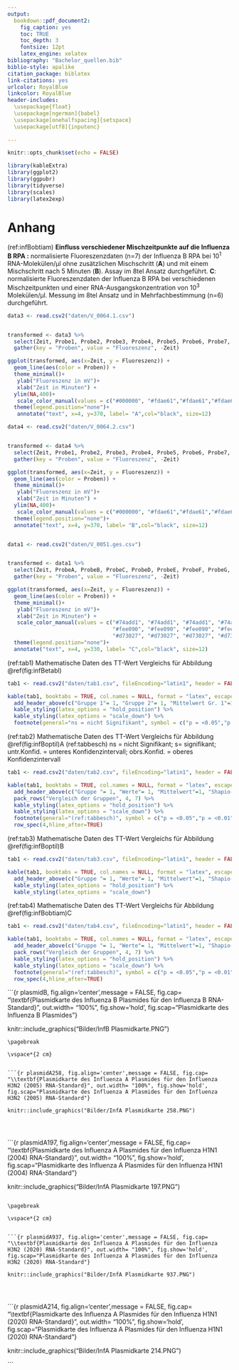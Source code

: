 ---
output:
  bookdown::pdf_document2:
    fig_caption: yes
    toc: TRUE
    toc_depth: 3
    fontsize: 12pt
    latex_engine: xelatex
bibliography: "Bachelor_quellen.bib"
biblio-style: apalike
citation_package: biblatex
link-citations: yes
urlcolor: RoyalBlue
linkcolor: RoyalBlue
header-includes:
  \usepackage{float}
  \usepackage[ngerman]{babel}
  \usepackage[onehalfspacing]{setspace}
  \usepackage[utf8]{inputenc}
  
---

```{r setup5, include=FALSE}
knitr::opts_chunk$set(echo = FALSE)

library(kableExtra)
library(ggplot2)
library(ggpubr)
library(tidyverse)
library(scales)
library(latex2exp)

```

\pagebreak

# Anhang

(ref:infBobtiam) **Einfluss verschiedener Mischzeitpunkte auf die Influenza B RPA :** normalisierte Fluoreszenzdaten (n=7) der Influenza B RPA bei 10^1^ RNA-Molekülen/µl ohne zusätzlichen Mischschritt (**A**) und mit einem Mischschritt nach 5 Minuten (**B**). Assay im 8tel Ansatz durchgeführt. **C**: normalisierte Fluoreszenzdaten der Influenza B RPA bei verschiedenen Mischzeitpunkten und einer RNA-Ausgangskonzentration von 10^3^ Molekülen/µl. Messung im 8tel Ansatz und in Mehrfachbestimmung (n=6) durchgeführt.

```{r infBobtiam, fig.show='hold', message = FALSE, fig.cap="(ref:infBobtiam)", out.width= "49%", fig.align='center', fig.scap="Etablierung der Influenza B RPA im Original- und 8tel-Ansatz."}





data3 <- read.csv2("daten/V_0064.1.csv")


transformed <- data3 %>% 
  select(Zeit, Probe1, Probe2, Probe3, Probe4, Probe5, Probe6, Probe7, Probe8) %>%
  gather(key = "Proben", value = "Fluoreszenz", -Zeit)

ggplot(transformed, aes(x=Zeit, y = Fluoreszenz)) +
  geom_line(aes(color = Proben)) +
  theme_minimal()+
   ylab("Fluoreszenz in mV")+
   xlab("Zeit in Minuten") +
  ylim(NA,400)+
   scale_color_manual(values = c("#000000", "#fdae61","#fdae61","#fdae61", "#fdae61", "#fdae61", "#fdae61", "#fdae61"))+
  theme(legend.position="none")+
   annotate("text", x=4, y=370, label= "A",col="black", size=12)

data4 <- read.csv2("daten/V_0064.2.csv")


transformed <- data4 %>% 
  select(Zeit, Probe1, Probe2, Probe3, Probe4, Probe5, Probe6, Probe7, Probe8) %>%
  gather(key = "Proben", value = "Fluoreszenz", -Zeit)

ggplot(transformed, aes(x=Zeit, y = Fluoreszenz)) +
  geom_line(aes(color = Proben)) +
  theme_minimal()+
   ylab("Fluoreszenz in mV")+
   xlab("Zeit in Minuten") +
  ylim(NA,400)+
   scale_color_manual(values = c("#000000", "#fdae61","#fdae61","#fdae61", "#fdae61", "#fdae61", "#fdae61", "#fdae61"))+
  theme(legend.position="none")+
  annotate("text", x=4, y=370, label= "B",col="black", size=12)


data1 <- read.csv2("daten/V_0051.ges.csv")


transformed <- data1 %>% 
  select(Zeit, ProbeA, ProbeB, ProbeC, ProbeD, ProbeE, ProbeF, ProbeG, ProbeH, ProbeI,	ProbeJ, ProbeK,	ProbeL,	ProbeM, ProbeN,	ProbeO,	ProbeP,	ProbeQ,	ProbeR,	ProbeS,	ProbeT,	ProbeU) %>%
  gather(key = "Proben", value = "Fluoreszenz", -Zeit)

ggplot(transformed, aes(x=Zeit, y = Fluoreszenz)) +
  geom_line(aes(color = Proben)) +
  theme_minimal()+
   ylab("Fluoreszenz in mV")+
   xlab("Zeit in Minuten") +
   scale_color_manual(values = c("#74add1", "#74add1", "#74add1", "#74add1", "#74add1", "#74add1", "#000000",
                                 "#fee090", "#fee090", "#fee090", "#fee090", "#fee090", "#fee090", "#000000",
                                 "#d73027", "#d73027", "#d73027", "#d73027", "#d73027", "#d73027", "#000000"))+
  theme(legend.position="none")+
  annotate("text", x=4, y=330, label= "C",col="black", size=12)


```







(ref:tab1) Mathematische Daten des TT-Wert Vergleichs für Abbildung \@ref(fig:infBetabl)
```{r tabeins}

tab1 <- read.csv2("daten/tab1.csv", fileEncoding="latin1", header = FALSE)

kable(tab1, booktabs = TRUE, col.names = NULL, format = "latex", escape = FALSE, caption = "(ref:tab1)") %>%
  add_header_above(c("Gruppe 1"= 1, "Gruppe 2"= 1, "Mittelwert Gr. 1"=1, "Mittelwert Gr. 2" =1, "T-Wert"=1, "Freiheitsgrad"=1, "p-wert"=1, "Aussage"=1), line_sep=0) %>%
  kable_styling(latex_options = "hold_position") %>%
  kable_styling(latex_options = "scale_down") %>%
  footnote(general="ns = nicht Signifikant", symbol = c("p = <0.05","p = <0.01", "p = <0.001"), symbol_manual = c('*', '**', '***'), fixed_small_size = TRUE, general_title = "Notiz:", escape= FALSE, footnote_as_chunk =TRUE)
```


(ref:tab2) Mathematische Daten des TT-Wert Vergleichs für Abbildung \@ref(fig:infBoptil)A
(ref:tabbesch) ns = nicht Signifikant; s= signifikant; untr.Konfid. = unteres Konfidenzintervall; obrs.Konfid. = oberes Konfidenzintervall
```{r tabzwei}

tab1 <- read.csv2("daten/tab2.csv", fileEncoding="latin1", header = FALSE)

kable(tab1, booktabs = TRUE, col.names = NULL, format = "latex", escape = FALSE, align = "c", caption = "(ref:tab2)") %>%
  add_header_above(c("Gruppe "= 1, "Werte"= 1, "Mittelwert"=1, "Shapio-Wilk-Test" =1, "Levene-Test"=1, "Anova-Test"=1), line_sep=0) %>%
  pack_rows("Vergleich der Gruppen", 4, 7) %>%
  kable_styling(latex_options = "hold_position") %>%
  kable_styling(latex_options = "scale_down") %>%
  footnote(general="(ref:tabbesch)", symbol = c("p = <0.05","p = <0.01", "p = <0.001"), symbol_manual = c('*', '**', '***'), fixed_small_size = TRUE, general_title = "Notiz:", escape= FALSE, footnote_as_chunk =TRUE, threeparttable = TRUE) %>%
  row_spec(4,hline_after=TRUE)
```


(ref:tab3) Mathematische Daten des TT-Wert Vergleichs für Abbildung \@ref(fig:infBoptil)B
```{r tabdrei}

tab1 <- read.csv2("daten/tab3.csv", fileEncoding="latin1", header = FALSE)

kable(tab1, booktabs = TRUE, col.names = NULL, format = "latex", escape = FALSE, align = "c", caption = "(ref:tab3)") %>%
  add_header_above(c("Gruppe "= 1, "Werte"= 1, "Mittelwert"=1, "Shapio-Wilk-Test" =1, "Levene-Test"=1, "Anova-Test"=1), line_sep=0) %>%
  kable_styling(latex_options = "hold_position") %>%
  kable_styling(latex_options = "scale_down") 
```

(ref:tab4) Mathematische Daten des TT-Wert Vergleichs für Abbildung \@ref(fig:infBobtiam)C

```{r tabvier}

tab1 <- read.csv2("daten/tab4.csv", fileEncoding="latin1", header = FALSE)

kable(tab1, booktabs = TRUE, col.names = NULL, format = "latex", escape = FALSE, align = "c", caption = "(ref:tab4)") %>%
  add_header_above(c("Gruppe "= 1, "Werte"= 1, "Mittelwert"=1, "Shapio-Wilk-Test" =1, "Levene-Test"=1, "Anova-Test"=1), line_sep=0) %>%
  pack_rows("Vergleich der Gruppen", 4, 7) %>%
  kable_styling(latex_options = "hold_position") %>%
  kable_styling(latex_options = "scale_down") %>%
  footnote(general="(ref:tabbesch)", symbol = c("p = <0.05","p = <0.01", "p = <0.001"), symbol_manual = c('*', '**', '***'), fixed_small_size = TRUE, general_title = "Notiz:", escape= FALSE, footnote_as_chunk =TRUE, threeparttable = TRUE) %>%
  row_spec(4,hline_after=TRUE)
```

\pagebreak

\vspace*{2 cm}


```{r plasmidB, fig.align='center',message = FALSE, fig.cap= "\\textbf{Plasmidkarte des Influenza B Plasmides für den Influenza B RNA-Standard}", out.width= "100%", fig.show='hold', fig.scap="Plasmidkarte des Influenza B Plasmides"}

knitr::include_graphics("Bilder/InfB Plasmidkarte.PNG")




```
\pagebreak

\vspace*{2 cm}


```{r plasmidA258, fig.align='center',message = FALSE, fig.cap= "\\textbf{Plasmidkarte des Influenza A Plasmides für den Influenza H3N2 (2005) RNA-Standard}", out.width= "100%", fig.show='hold', fig.scap="Plasmidkarte des Influenza A Plasmides für den Influenza H3N2 (2005) RNA-Standard"}

knitr::include_graphics("Bilder/InfA Plasmidkarte 258.PNG")




```

\pagebreak

\vspace*{2 cm}


```{r plasmidA197, fig.align='center',message = FALSE, fig.cap= "\\textbf{Plasmidkarte des Influenza A Plasmides für den Influenza H1N1 (2004) RNA-Standard}", out.width= "100%", fig.show='hold', fig.scap="Plasmidkarte des Influenza A Plasmides für den Influenza H1N1 (2004) RNA-Standard"}

knitr::include_graphics("Bilder/InfA Plasmidkarte 197.PNG")




```

\pagebreak

\vspace*{2 cm}


```{r plasmidA937, fig.align='center',message = FALSE, fig.cap= "\\textbf{Plasmidkarte des Influenza A Plasmides für den Influenza H3N2 (2020) RNA-Standard}", out.width= "100%", fig.show='hold', fig.scap="Plasmidkarte des Influenza A Plasmides für den Influenza H3N2 (2020) RNA-Standard"}

knitr::include_graphics("Bilder/InfA Plasmidkarte 937.PNG")




```

\pagebreak

\vspace*{2 cm}


```{r plasmidA214, fig.align='center',message = FALSE, fig.cap= "\\textbf{Plasmidkarte des Influenza A Plasmides für den Influenza H1N1 (2020) RNA-Standard}", out.width= "100%", fig.show='hold', fig.scap="Plasmidkarte des Influenza A Plasmides für den Influenza H1N1 (2020) RNA-Standard"}

knitr::include_graphics("Bilder/InfA Plasmidkarte 214.PNG")




```


\pagebreak









